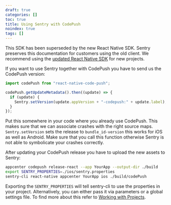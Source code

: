 ```yaml
---
draft: true
categories: []
toc: true
title: Using Sentry with CodePush
noindex: true
tags: []
---
```


<Alert level="warning" title="Note">

This SDK has been superseded by the new React Native SDK. Sentry preserves this documentation for customers using the old client. We recommend using the [updated React Native SDK](/platforms/react-native/) for new projects.

</Alert>

If you want to use Sentry together with CodePush you have to send us the CodePush version:

```javascript
import codePush from "react-native-code-push";

codePush.getUpdateMetadata().then((update) => {
  if (update) {
    Sentry.setVersion(update.appVersion + "-codepush:" + update.label);
  }
});
```

Put this somewhere in your code where you already use CodePush. This makes sure that we can associate crashes with the right source maps. `Sentry.setVersion` sets the release to `bundle_id-version` this works for iOS as well as Android. Make sure that you call this function otherwise Sentry is not able to symbolicate your crashes correctly.

After updating your CodePush release you have to upload the new assets to Sentry:

```bash
appcenter codepush release-react --app YourApp --output-dir ./build
export SENTRY_PROPERTIES=./ios/sentry.properties
sentry-cli react-native appcenter YourApp ios ./build/codePush
```

Exporting the `SENTRY_PROPERTIES` will tell sentry-cli to use the properties in your project. Alternatively, you can either pass it via parameters or a global settings file. To find more about this refer to [Working with Projects](/product/cli/configuration/#sentry-cli-working-with-projects).
